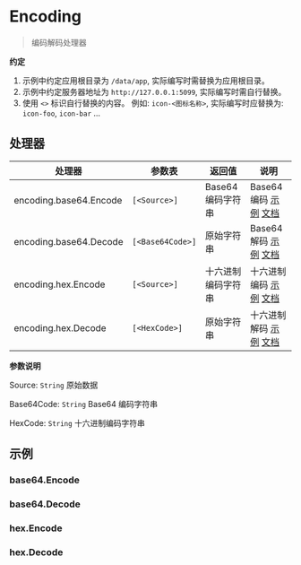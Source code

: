 # Encoding

<blockquote>
  <p>编码解码处理器</p>
</blockquote>

**约定**

1. 示例中约定应用根目录为 `/data/app`, 实际编写时需替换为应用根目录。
2. 示例中约定服务器地址为 `http://127.0.0.1:5099`, 实际编写时需自行替换。
3. 使用 `<>` 标识自行替换的内容。 例如: `icon-<图标名称>`, 实际编写时应替换为: `icon-foo`, `icon-bar` ...

## 处理器

| 处理器                 | 参数表           | 返回值             | 说明                                                              |
| ---------------------- | ---------------- | ------------------ | ----------------------------------------------------------------- |
| encoding.base64.Encode | `[<Source>]`     | Base64 编码字符串  | Base64 编码 [示例](#base64encode) [文档](./Encoding/Base64Encode) |
| encoding.base64.Decode | `[<Base64Code>]` | 原始字符串         | Base64 解码 [示例](#base64decode) [文档](./Encoding/Base64Decode) |
| encoding.hex.Encode    | `[<Source>]`     | 十六进制编码字符串 | 十六进制编码 [示例](#hexencode) [文档](./Encoding/HexEncode)      |
| encoding.hex.Decode    | `[<HexCode>]`    | 原始字符串         | 十六进制解码 [示例](#hexdecode) [文档](./Encoding/HexDecode)      |

**参数说明**

Source: `String` 原始数据

Base64Code: `String` Base64 编码字符串

HexCode: `String` 十六进制编码字符串

## 示例

### base64.Encode

### base64.Decode

### hex.Encode

### hex.Decode
